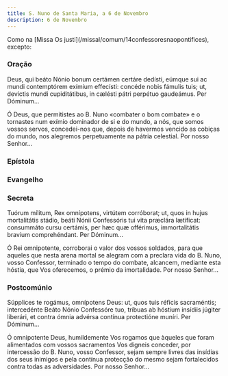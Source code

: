 ```yaml
---
title: S. Nuno de Santa Maria, a 6 de Novembro
description: 6 de Novembro
---
```


<aside>
  Como na [Missa Os justi](/missal/comum/14confessoresnaopontifices), excepto:
</aside>


### Oração

<div class="side-by-side not-content">

Deus, qui beáto Nónio bonum certámen certáre dedísti, eúmque sui ac mundi contemptórem exímium effecísti: concéde nobis fámulis tuis; ut, devíctis mundi cupiditátibus, in cælésti pátri perpétuo gaudeámus. Per Dóminum...

Ó Deus, que permitistes ao B. Nuno «combater o bom combate» e o tornastes num exímio dominador de si e do mundo, a nós, que somos vossos servos, concedei-nos que, depois de havermos vencido as cobiças do mundo, nos alegremos perpetuamente na pátria celestial. Por nosso Senhor...

</div>

### Epístola

<LinkCard
  href="/missal/comum/16abades#epístola"
  title="Abades - Missa Os justi"
/>

### Evangelho

<LinkCard
  href="/missal/comum/16abades#evangelho"
  title="Abades - Missa Os justi"
/>

### Secreta

<div class="side-by-side not-content">

Tuórum mílitum, Rex omnípotens, virtútem corróborat; ut, quos in hujus mortalitátis stádio, beáti Nónii Confessóris tui vita præclára lætíficat: consummáto cursu certámis, per hæc quæ offérimus, immortalitátis bravíum comprehéndant. Per Dóminum...

Ó Rei omnipotente, corroborai o valor dos vossos soldados, para que aqueles que nesta arena mortal se alegram com a preclara vida do B. Nuno, vosso Confessor, terminado o tempo do combate, alcancem, mediante esta hóstia, que Vos oferecemos, o prémio da imortalidade. Por nosso Senhor...

</div>

### Postcomúnio

<div class="side-by-side not-content">

Súpplices te rogámus, omnípotens Deus: ut, quos tuis réficis sacraméntis; intercedénte Beáto Nónio Confessóre tuo, tríbuas ab hóstium insídiis júgiter liberári, et contra ómnia advérsa contínua protectióne muníri. Per Dóminum...

Ó omnipotente Deus, humildemente Vos rogamos que àqueles que foram alimentados com vossos sacramentos Vos digneis conceder, por intercessão do B. Nuno, vosso Confessor, sejam sempre livres das insídias dos seus inimigos e pela contínua protecção do mesmo sejam fortalecidos contra todas as adversidades. Por nosso Senhor...

</div>
